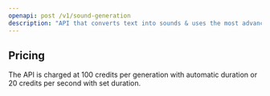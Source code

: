 ```yaml
---
openapi: post /v1/sound-generation
description: "API that converts text into sounds & uses the most advanced AI audio model ever. Create sound effects for your videos, voice-overs or video games."
---
```


## Pricing

The API is charged at 100 credits per generation with automatic duration or 20 credits per second with set duration.
